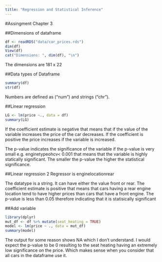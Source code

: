 ```yaml
---
title: "Regression and Statistical Inference"
---
```


#Assingment Chapter 3

##Dimensions of dataframe
```r
df <- readRDS("data/car_prices.rds")
dim(df)
View(df)
cat("Dimensions: ", dim(df), "\n")
```
The dimensions are 181 x 22

##Data types of Dataframe
```r
summary(df)
str(df)
```
Numbers are defined as ("num") and strings ("chr").

##Linear regression
```r
LG <- lm(price ~., data = df)
summary(LG)
```

If the coefficient estimate is negative that means that if the value of the variable increases the price of the car decreases. If the coefficient is positive the price increases if the variable is increased. 

The p-value indicates the significance of the variable if the p-value is very small e.g. enginetypeohcv< 0.001 that means that the variable is highly statically significant. The smaller the p-value the higher the statistical significance.

##Linear regression 2
Regressor is enginelocationrear

The datatype is a string. It can have either the value front or rear.
The coefficient estimate is positive that means that cars having a rear engine location tend to have higher prices than cars that have a front engine. The p-value is less than 0.05 therefore indicating that it is statisically significant

##Add variable
```r
library(dplyr)
mut_df <- df %>% mutate(seat_heating = TRUE)
model <- lm(price ~ ., data = mut_df)
summary(model)
```

The output for some reason shows NA which I don't understand. I would expect the p-value to be 0 resulting to the seat heating having an extremely low significance on the price. Which makes sense when you consider that all cars in the dataframe use it. 